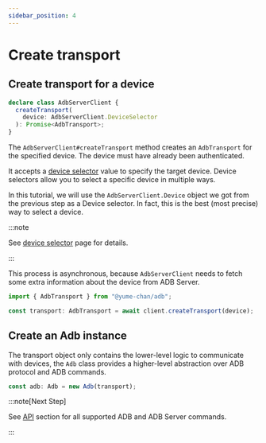 ```yaml
---
sidebar_position: 4
---
```


# Create transport

## Create transport for a device

```ts
declare class AdbServerClient {
  createTransport(
    device: AdbServerClient.DeviceSelector
  ): Promise<AdbTransport>;
}
```

The `AdbServerClient#createTransport` method creates an `AdbTransport` for the specified device. The device must have already been authenticated.

It accepts a [device selector](/api/server/selector.mdx) value to specify the target device. Device selectors allow you to select a specific device in multiple ways.

In this tutorial, we will use the `AdbServerClient.Device` object we got from the previous step as a Device selector. In fact, this is the best (most precise) way to select a device.

:::note

See [device selector](/api/server/selector.mdx) page for details.

:::

This process is asynchronous, because `AdbServerClient` needs to fetch some extra information about the device from ADB Server.

```ts transpile
import { AdbTransport } from "@yume-chan/adb";

const transport: AdbTransport = await client.createTransport(device);
```

## Create an Adb instance

The transport object only contains the lower-level logic to communicate with devices, the `Adb` class provides a higher-level abstraction over ADB protocol and ADB commands.

```ts transpile
const adb: Adb = new Adb(transport);
```

:::note[Next Step]

See [API](/api/index.mdx) section for all supported ADB and ADB Server commands.

:::
